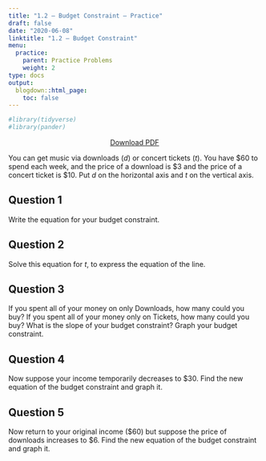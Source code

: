 ```yaml
---
title: "1.2 — Budget Constraint — Practice"
draft: false
date: "2020-06-08"
linktitle: "1.2 — Budget Constraint"
menu:
  practice:
    parent: Practice Problems
    weight: 2
type: docs
output:
  blogdown::html_page:
    toc: false
---
```

```r
#library(tidyverse)
#library(pander)
```

<p style="text-align:center"><a target="_blank" href="/practice/1.2-practice-pdf.pdf"><span class="btn btn-primary btn-lg"><i class="fas fa-file-pdf"></i> Download PDF</a></span></p>

<!--<a target="_blank" href="/practice/1.2-practice-answers.html"><span class="btn btn-primary btn-lg"><i class="far fa-life-ring"></i> Answer Key</a></span></p>-->

You can get music via downloads ($d$) or concert tickets ($t$). You have <span>&#36;</span>60 to spend each week, and the price of a download is <span>&#36;</span>3 and the price of a concert ticket is <span>&#36;</span>10. Put $d$ on the horizontal axis and $t$ on the vertical axis.

## Question 1

Write the equation for your budget constraint.

## Question 2 

Solve this equation for $t$, to express the equation of the line.

## Question 3

If you spent all of your money on only Downloads, how many could you buy? If you spent all of your money only on Tickets, how many could you buy? What is the slope of your budget constraint? Graph your budget constraint.

## Question 4

Now suppose your income temporarily decreases to <span>&#36;</span>30. Find the new equation of the budget constraint and graph it.

## Question 5

Now return to your original income (<span>&#36;</span>60) but suppose the price of downloads increases to <span>&#36;</span>6. Find the new equation of the budget constraint and graph it.